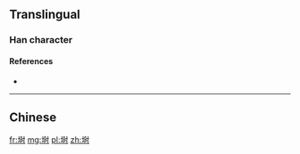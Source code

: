 {{also|塒}}
==Translingual==

===Han character===
{{Han char|rn=32|rad=土|as=07|sn=10|four=|canj=GADI|ids=⿰土时}}

====References====
* {{Han ref|kx=0230.121|hdz=10444.010|uh=57D8|ud=22488}}

----

==Chinese==
{{zh-see|塒}}

[[fr:埘]]
[[mg:埘]]
[[pl:埘]]
[[zh:埘]]